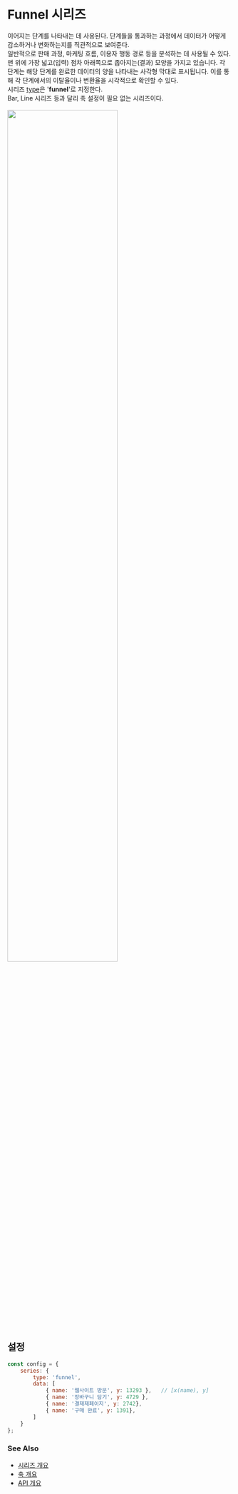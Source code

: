 # Funnel 시리즈

이어지는 단계를 나타내는 데 사용된다. 
단계들을 통과하는 과정에서 데이터가 어떻게 감소하거나 변화하는지를 직관적으로 보여준다.<br/> 
일반적으로 판매 과정, 마케팅 흐름, 이용자 행동 경로 등을 분석하는 데 사용될 수 있다.
맨 위에 가장 넓고(입력) 점차 아래쪽으로 좁아지는(결과) 모양을 가지고 있습니다. 
각 단계는 해당 단계를 완료한 데이터의 양을 나타내는 사각형 막대로 표시됩니다. 
이를 통해 각 단계에서의 이탈율이나 변환율을 시각적으로 확인할 수 있다.<br/>
시리즈 [type](/config/config/series#type)은 '**funnel**'로 지정한다.<br/>
Bar, Line 시리즈 등과 달리 축 설정이 필요 없는 시리즈이다.<br/>
<FiddleLink label="Try Funnel" href="https:/jsfiddle.net/gh/get/library/pure/realgrid/realchart-demo/tree/master/guide/series/funnel"/>  
<img src="/images/guide/series/funnel-01.png" width="70%" className="border-img"/>

## 설정

```js
const config = {
    series: {
        type: 'funnel',
        data: [
            { name: '웹사이트 방문', y: 13293 },   // [x(name), y]
            { name: '장바구니 담기', y: 4729 }, 
            { name: '결제제페이지', y: 2742}, 
            { name: '구매 완료', y: 1391},
        ]
    }
};
```

### See Also

- [시리즈 개요](/guide/series)
- [축 개요](/guide/axes)
- [API 개요](/docs)